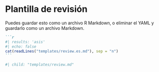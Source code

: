 # Plantilla de revisión {#reviewtemplate}

Puedes guardar esto como un archivo R Markdown, o eliminar el YAML y guardarlo como un archivo Markdown.

::: {.content-hidden when-format="pdf"}

````markdown
```r
#| results: 'asis'
#| echo: false
cat(readLines("templates/review.es.md"), sep = "n")
```
````

:::

::: {.content-visible when-format="pdf"}

```r
#| child: "templates/review.md"
```

:::


